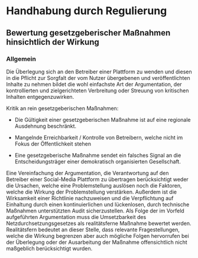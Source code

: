 # Handhabung durch Regulierung

## Bewertung gesetzgeberischer Maßnahmen hinsichtlich der Wirkung

### Allgemein

Die Überlegung sich an den Betreiber einer Plattform zu wenden und diesen in die
Pflicht zur Sorgfalt der vom Nutzer übergebenen und veröffentlichten Inhalte zu
nehmen bildet die wohl einfachste Art der Argumentation, der kontrollierten und
zielgerichteten Verbreitung oder Streuung von kritischen Inhalten
entgegenzuwirken.

Kritik an rein gesetzgeberischen Maßnahmen:

- Die Gültigkeit einer gesetzgeberischen Maßnahme ist auf eine regionale
  Ausdehnung beschränkt.

- Mangelnde Erreichbarkeit / Kontrolle von Betreibern, welche nicht im Fokus der
  Öffentlichkeit stehen

- Eine gesetzgeberische Maßnahme sendet ein falsches Signal an die
  Entscheidungsträger einer demokratisch organisierten Gesellschaft.

Eine Vereinfachung der Argumentation, die Verantwortung auf den Betreiber einer
Social-Media Plattform zu übertragen berücksichtigt weder die Ursachen, welche
eine Problemstellung auslösen noch die Faktoren, welche die Wirkung der
Problemstellung verstärken. Außerdem ist die Wirksamkeit einer Richtlinie
nachzuweisen und die Verpflichtung auf Einhaltung durch einen kontinuierlichen
und lückenlosen, durch technische Maßnahmen unterstützten Audit sicherzustellen.
Als Folge der im Vorfeld aufgeführten Argumentation muss die Umsetzbarkeit des
Netzdurchsetzungsgesetzes als realitätsferne Maßnahme bewertet werden.
Realitätsfern bedeutet an dieser Stelle, dass relevante Fragestellungen, welche
die Wirkung begrenzen aber auch mögliche Folgen hervorrufen bei der Überlegung
oder der Ausarbeitung der Maßnahme offensichtlich nicht maßgeblich
berücksichtigt wurden.
